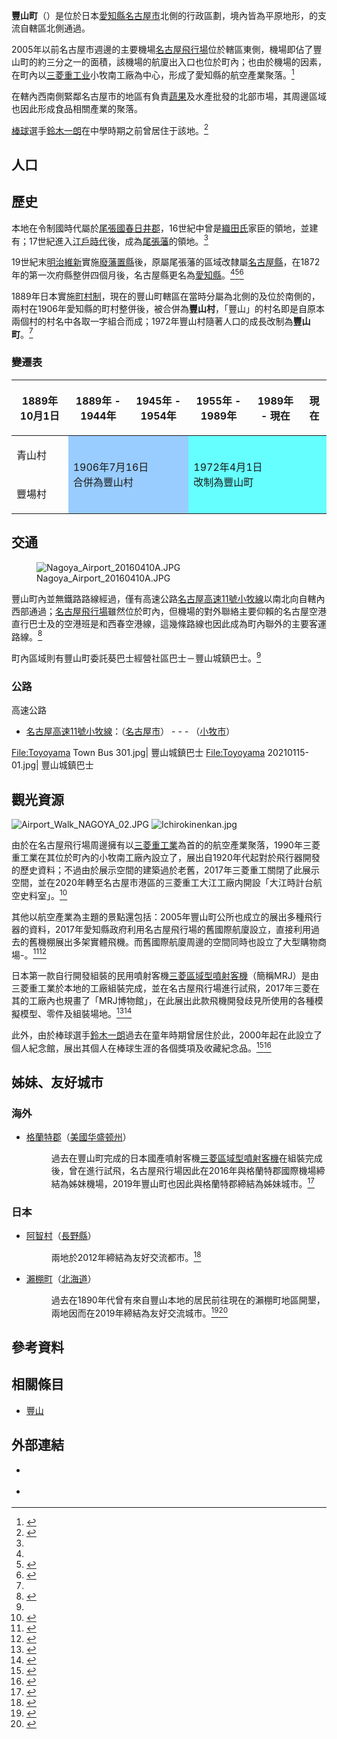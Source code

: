 {{日本町村
| 自治體名   = 豐山
| 町村       = 町
| 圖像       = [[File:Aichi_museum_of_flight.jpg|240px]]
| 圖像說明   = {{Tsl|ja|あいち航空ミュージアム|愛知航空博物館}}
| 町村章     =
| 日文原名   = 豊山町
| 平假名     = とよやまちょう
| 羅馬字拼音 = Toyoyama-chō
| 都道府縣   = 愛知縣
| 支廳       =
| 郡         = 西春日井郡
| 編號       = 23342-1
| 面積       = 6.19
| 邊界未定   =
| 人口       = 15,819<ref>{{Cite web| url=https://www.town.toyoyama.lg.jp/| title=人口・世帯数| publisher=豐山町公所| language=ja| accessdate=2022-04-27}}</ref>
| 統計時間   = 2022年4月1日
| 自治體     = [[名古屋市|名古屋市]]（[[北区_(名古屋市)|北区]]）、[[春日井市|春日井市]]、[[小牧市|小牧市]]、[[北名古屋市|北名古屋市]]
| 樹         = [[錐栗|錐栗]]
| 花         = [[茶梅|茶梅]]
| 其他象徵物 =
| 其他象徵   =
| 首長       = 鈴木邦尚
| 卸任日期   = 2025年11月19日
| 議員數     = 10
| 郵遞區號   = 480-0292
| 所在地     = 西春日井郡大字豐場字新榮260
| 電話號碼   = 558-28-0001
| 外部連結   = {{url|https://www.town.toyoyama.lg.jp/}}
| 地圖       = 基礎自治体位置図 23342.svg
| 參考資料   = 
}}

'''豐山町'''（{{jpn|j=豊山町|hg=とよやまちょう|rm=Toyoyama chō|f=y}}）是位於日本[[愛知縣|愛知縣]][[名古屋市|名古屋市]]北側的行政區劃，境內皆為平原地形，{{Tsl|ja|庄内川|庄內川|-{庄}-內川}}的支流{{Tsl|ja|大山川 (愛知県)|大山川 (愛知縣)|大山川}}自轄區北側通過。

2005年以前名古屋市週邊的主要機場[[名古屋飛行場|名古屋飛行場]]位於轄區東側，機場即佔了豐山町的約三分之一的面積，該機場的航廈出入口也位於町內；也由於機場的因素，在町內以[[三菱重工业|三菱重工业]]小牧南工廠為中心，形成了愛知縣的航空產業聚落。<ref name="Introduction">{{Cite web| url=https://www.town.toyoyama.lg.jp/chosei/1001063/index.html| title=町の紹介| date=2019-04-01| publisher=豐山町公所| language=ja| accessdate=2022-04-28}}</ref>

在轄內西南側緊鄰名古屋市的地區有{{Tsl|ja|名古屋市中央卸売市場|名古屋市中央批發市場}}負責[[蔬果|蔬果]]及水產批發的北部市場，其周邊區域也因此形成食品相關產業的聚落。

[[棒球|棒球]]選手[[鈴木一朗|鈴木一朗]]在中學時期之前曾居住于該地。<ref>{{Cite web| url=https://www.sbbit.jp/article/cont1/36265| title=引退会見、「後悔などない」と語ったイチローの野球人生| work=ビジネス+IT| language=ja| accessdate=2022-04-28}}</ref>

== 人口 ==
{{日本人口統計| location=Toyoyama, Aichi}}

== 歷史 ==

本地在令制國時代屬於[[尾張國|尾張國]][[春日井郡|春日井郡]]，16世紀中曾是[[織田氏|織田氏]]家臣{{Tsl|ja|溝口氏}}的領地，並建有{{Tsl|ja|溝口城}}；17世紀進入[[江戶時代|江戶時代]]後，成為[[尾張藩|尾張藩]]的領地。<ref name="Introduction"/>

19世紀末[[明治維新|明治維新]]實施[[廢藩置縣|廢藩置縣]]後，原屬尾張藩的區域改隸屬[[名古屋縣|名古屋縣]]，在1872年的第一次府縣整併四個月後，名古屋縣更名為[[愛知縣|愛知縣]]。<ref name="Introduction"/><ref>{{Cite web| url=https://crd.ndl.go.jp/reference/modules/d3ndlcrdentry/index.php?page=ref_view&id=1000183719| title=明治4年に名古屋県ができてから短期間で愛知県と改称したが、その経緯や理由が知りたい。他に候補はあったのか、誰が決めたのかについてもわかれば知りたい。| work=レファレンス協同データベース| publisher=国立国会図書館| language=ja| accessdate=2022-06-06}}</ref><ref>{{Cite web| url=https://www.pref.aichi.jp/soshiki/koho/0000007714.html| title=あいちのおいたち| date=2020-03-24| publisher=愛知縣廳| language=ja| accessdate=2022-06-06}}</ref>

1889年日本實施[[町村制|町村制]]，現在的豐山町轄區在當時分屬為北側的{{Tsl|ja|青山村 (愛知県)|青山村 (愛知縣)|青山村}}及位於南側的{{Tsl|ja|豊場村|豐場村}}，兩村在1906年愛知縣的町村整併後，被合併為'''豐山村'''，「豐山」的村名即是自原本兩個村的村名中各取一字組合而成；1972年豐山村隨著人口的成長改制為'''豐山町'''。<ref name="Introduction"/>

=== 變遷表 ===

{| class="wikitable" style="font-size:x-small;"
|-
! 1889年10月1日
! 1889年 - 1944年
! 1945年 - 1954年
! 1955年 - 1989年
! 1989年 - 現在
! 現在
|-
| 青山村
| rowspan=2 colspan=2 style="background-color:#9cf;" | 1906年7月16日<br />合併為豐山村
| rowspan=2 colspan=3 style="background-color:#6ff;" | 1972年4月1日<br />改制為豐山町
|-
| 豐場村
|}

== 交通 ==

[[File:Nagoya_Airport_20160410A.JPG|thumb]]

豐山町內並無鐵路路線經過，僅有高速公路[[名古屋高速11號小牧線|名古屋高速11號小牧線]]以南北向自轄內西部通過；[[名古屋飛行場|名古屋飛行場]]雖然位於町內，但機場的對外聯絡主要仰賴{{Tsl|ja|あおい交通|葵交通}}的名古屋空港直行巴士及{{Tsl|ja|名鉄バス|名鐵巴士}}的空港班是和西春空港線，這幾條路線也因此成為町內聯外的主要客運路線。<ref name="Traffic">{{Cite web| url=https://www.town.toyoyama.lg.jp/kurashi/koutu/1000805/index.html| title=路線図| publisher=豐山町公所| language=ja| accessdate=2022-04-29}}</ref>

町內區域則有豐山町委託葵巴士經營社區巴士－豐山城鎮巴士。<ref name="Traffic"/>

=== 公路 ===

; 高速公路
* [[名古屋高速11號小牧線|名古屋高速11號小牧線]]：（[[名古屋市|名古屋市]]） - {{Tsl|ja|豊山南出入口|豐山南出入口}} - {{Tsl|ja|豊山北出入口|豐山北出入口}} - （[[小牧市|小牧市]]）

<Gallery widths=200px heights=150ps>
File:Toyoyama Town Bus 301.jpg| 豐山城鎮巴士
File:Toyoyama 20210115-01.jpg| 豐山城鎮巴士
</Gallery>

== 觀光資源 ==

[[File:Airport_Walk_NAGOYA_02.JPG|thumb]]
[[File:Ichirokinenkan.jpg|thumb]]

由於在名古屋飛行場周邊擁有以[[三菱重工業|三菱重工業]]為首的的航空產業聚落，1990年三菱重工業在其位於町內的小牧南工廠內設立了{{Tsl|ja|三菱重工業名古屋航空宇宙システム製作所史料室|三菱重工業名古屋航空宇宙系統製作所史料室}}，展出自1920年代起對於飛行器開發的歷史資料；不過由於展示空間的建築過於老舊，2017年三菱重工關閉了此展示空間，並在2020年轉至名古屋市港區的三菱重工大江工廠内開設「大江時計台航空史料室」。<ref>{{Cite news| url=https://www.nikkei.com/article/DGKKZO55039890Q0A130C2L91000/| title=三菱重工、航空史料室リニューアル 「航空宇宙システム製作所」 展示200点以上| newspaper=日本經濟新聞| date=2020-01-30| language=ja| accessdate=2022-04-29}}</ref>

其他以航空產業為主題的景點還包括：2005年豐山町公所也成立的{{Tsl|ja|航空館boon}}展出多種飛行器的資料，2017年愛知縣政府利用名古屋飛行場的舊國際航廈設立{{Tsl|ja|あいち航空ミュージアム|愛知航空博物館}}，直接利用過去的舊機棚展出多架實體飛機。而舊國際航廈周邊的空間同時也設立了大型購物商場-{{Tsl|ja|エアポートウォーク名古屋|AIRPORT WALK名古屋}}。<ref>{{Cite web| url=https://www.aichi-now.jp/spots/detail/953/| title=神明公園　航空館boon| work=愛知県の観光サイト| language=ja| accessdate=2022-05-03}}</ref><ref>{{Cite web| url=https://www.transport-pf.or.jp/norimono/museum/akm/| title=あいち航空ミュージアム| publisher=一般財団法人運輸振興協会| language=ja| accessdate=2022-05-03}}</ref>

日本第一款自行開發組裝的民用噴射客機[[三菱SpaceJet|三菱區域型噴射客機]]（簡稱MRJ）是由三菱重工業於本地的工廠組裝完成，並在名古屋飛行場進行試飛，2017年三菱在其的工廠內也規畫了「MRJ博物館」，在此展出此款飛機開發歧見所使用的各種模擬模型、零件及組裝場地。<ref>{{Cite web| url=https://www.aichi-now.jp/spots/detail/2404/| title=MRJミュージアム（MRJ MUSEUM）| work=愛知県の観光サイト| language=ja| accessdate=2022-05-03}}</ref><ref>{{Cite news| url=https://travel.watch.impress.co.jp/docs/news/1092642.html| title=日本最強の大人の社会科見学スポットになるのか？　三菱重工「MRJミュージアム」報道公開| author=谷川潔| date=2017-11-21| work=トラベル Watch| language=ja| accessdate=2022-05-03}}</ref>

此外，由於棒球選手[[鈴木一朗|鈴木一朗]]過去在童年時期曾居住於此，2000年起在此設立了個人紀念館{{Tsl|ja|アイ・ファイン|I-fain}}，展出其個人在棒球生涯的各個獎項及收藏紀念品。<ref>{{Cite news| url=https://www.sponichi.co.jp/baseball/news/2013/01/06/kiji/K20130106004919850.html| title=落合氏、松井氏、イチロー、松坂らも開館| date=2013-01-06| work=スポニチ| language=ja| accessdate=2022-05-03}}</ref><ref>{{Cite web| url=https://eee-plan.com/event/43220| title=野球ファン必見！イチロー展示ルーム「i.fain(アイ・ファイン)」| date=2020-04-26| work=東海エリアのイベント情報サイト| language=ja| accessdate=2022-05-03}}</ref>

== 姊妹、友好城市 ==

=== 海外 ===

* {{Flagicon|USA}} [[格蘭特縣_(華盛頓州)|格蘭特郡]]（[[美國|美國]][[华盛顿州|华盛顿州]]）
*: 過去在豐山町完成的日本國產噴射客機[[三菱SpaceJet|三菱區域型噴射客機]]在組裝完成後，曾在{{Tsl|ja|グラント郡国際空港|格蘭特郡國際機場}}進行試飛，名古屋飛行場因此在2016年與格蘭特郡國際機場締結為姊妹機場，2019年豐山町也因此與格蘭特郡締結為姊妹城市。<ref>{{Cite web| url=https://www.town.toyoyama.lg.jp/community/1002765/1002771.html| title=米国ワシントン州グラント郡と姉妹提携締結| date=2020-04-02| publisher=豐山町公所| language=ja| accessdate=2022-04-28}}</ref>

=== 日本 ===

* [[阿智村|阿智村]]（[[長野縣|長野縣]]）
*: 兩地於2012年締結為友好交流都市。<ref>{{Cite web| url=https://www.town.toyoyama.lg.jp/saijiki/1001342.html| title=歳時記バックナンバー：2012年| date=2018-12-17| publisher=豐山町公所| language=ja| accessdate=2022-04-29}}</ref>
* [[瀨棚町|瀨棚町]]（[[北海道|北海道]]）
*: 過去在1890年代曾有來自豐山本地的居民前往現在的瀨棚町地區開墾，兩地因而在2019年締結為友好交流城市。<ref>{{Cite web| url=https://www.town.toyoyama.lg.jp/_res/projects/default_project/_page_/001/002/334/r0112/9.pdf| title=広報とよやま：2019年12月号| date=2019-12-27|publisher=豐山町公所| language=ja| accessdate=2022-04-29}}</ref><ref>{{Cite web| url=https://www.town.setana.lg.jp/topics/2021/post_1327.html| title=愛知県豊山町と「産品交流事業」を開催| publisher=瀨棚町公所| language=ja| accessdate=2022-04-29}}</ref>

== 參考資料 ==
{{Reflist|30em}}

== 相關條目 ==
{{Commonscat|Toyoyama, Aichi}}

* [[豐山|豐山]]

== 外部連結 ==

* {{Ja}} {{Facebook|toyoyamacho|豐山町}}
* {{Ja}} {{Twitter|toyoyama_town|豐山町}}

{{愛知縣}}
{{Authority control}}